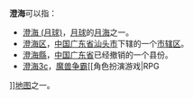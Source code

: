{{distinguish|海澄}}
'''澄海'''可以指：
* [[澄海_(月球)|澄海 (月球)]]，[[月球|月球]]的[[月海|月海]]之一。
* [[澄海区|澄海区]]，[[中华人民共和国|中国]][[广东省|广东省]][[汕头市|汕头市]]下辖的一个[[市辖区|市辖区]]。
* [[澄海縣|澄海縣]]，[[中华人民共和国|中国]][[广东省|广东省]]已经撤销的一个县份。
* [[澄海3c|澄海3c]]，[[魔兽争霸|魔兽争霸]][[角色扮演游戏|RPG
]][[游戏地图|地图]]之一。
{{disambig|J|cat=二字消歧義}}